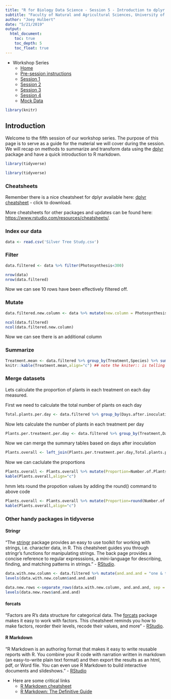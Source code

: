 ```yaml
---
title: "R for Biology Data Science - Session 5 - Introduction to dplyr part 2"
subtitle: "Faculty of Natural and Agricultural Sciences, University of Pretoria"
author: "Joey Hulbert"
date: "5/21/2019"
output:
  html_document:
    toc: true
    toc_depth: 5
    toc_float: true
---
```


<script>
    $(document).ready(function() {
      $items = $('div#TOC li');
      $items.each(function(idx) {
        num_ul = $(this).parentsUntil('#TOC').length;
        $(this).css({'text-indent': num_ul * 10, 'padding-left': 0});
      });
    });
</script>

* Workshop Series
    + [Home](http://jmhulbert.github.io/r/bio/)
    + [Pre-session instructions](http://jmhulbert.github.io/r/bio/pre)
    + [Session 1](http://jmhulbert.github.io/r/bio/s1)
    + [Session 2](http://jmhulbert.github.io/r/bio/s2)
    + [Session 3](http://jmhulbert.github.io/r/bio/s3)
    + [Session 4](http://jmhulbert.github.io/r/bio/s4)
    + [Mock Data](http://jmhulbert.github.io/r/bio/data)
    
```r
library(knitr)
```


## Introduction

Welcome to the fifth session of our workshop series. The purpose of this page is to serve as a guide for the material we will cover during the session. We will recap on methods to summarize and transform data using the [dplyr](https://dplyr.tidyverse.org/) package and have a quick introduction to R markdown. 

```r
library(tidyverse)
```

```r
library(tidyverse)
```


### Cheatsheets

Remember there is a nice cheatsheet for dplyr available here: [dplyr cheatsheet](https://github.com/rstudio/cheatsheets/raw/master/data-transformation.pdf) - click to download.

More cheatsheets for other packages and updates can be found here: [https://www.rstudio.com/resources/cheatsheets/](https://www.rstudio.com/resources/cheatsheets/).

### Index our data
```r
data <- read.csv('Silver Tree Study.csv')
```


### Filter

```r
data.filtered <- data %>% filter(Photosynthesis<300)
```


```r
nrow(data)
nrow(data.filtered)
```

Now we can see 10 rows have been effectively filtered off.

### Mutate

```r
data.filtered.new.column <- data %>% mutate(new.column = Photosynthesis/Conductance)
```


```r
ncol(data.filtered)
ncol(data.filtered.new.column)
```

Now we can see there is an additional column

### Summarize

```r
Treatment.mean <- data.filtered %>% group_by(Treatment,Species) %>% summarize(n=n(), mean=mean(Photosynthesis),sd=sd(Photosynthesis),se = sd / sqrt(n),lowse = (mean-se),highse = (mean+se))
knitr::kable(Treatment.mean,align="c") ## note the kniter:: is telling r to look for the kable command in the knitter package. If you index(load) the knittr package at the beginning of your session, you can just write kable()
```


### Merge datasets

Lets calculate the proportion of plants in each treatment on each day measured. 

First we need to calculate the total number of plants on each day

```r
Total.plants.per.day <- data.filtered %>% group_by(Days.after.inoculation) %>% summarize(Total=n_distinct(Unique.Sample.Number))
```

Now lets calculate the number of plants in each treatment per day

```r
Plants.per.treatment.per.day <- data.filtered %>% group_by(Treatment,Days.after.inoculation) %>% summarize(Number.of.Plants=n_distinct(Unique.Sample.Number))
```

Now we can merge the summary tables based on days after inoculation

```r
Plants.overall <- left_join(Plants.per.treatment.per.day,Total.plants.per.day,by="Days.after.inoculation") #join matching values from total.plants.per.day to plants.per.treatment.per.day)
```

Now we can caclulate the proportions

```r
Plants.overall <- Plants.overall %>% mutate(Proportion=Number.of.Plants/Total)
kable(Plants.overall,align="c")
```

hmm lets round the propotion values by adding the round() command to above code

```r
Plants.overall <- Plants.overall %>% mutate(Proportion=round(Number.of.Plants/Total,2))
kable(Plants.overall,align="c")
```

### Other handy packages in tidyverse

#### Stringr


"The [stringr](https://stringr.tidyverse.org/) package provides an easy to use toolkit for working with strings, i.e. character data, in R. This cheatsheet guides you through stringr’s functions for manipulating strings. The back page provides a concise reference to regular expresssions, a mini-language for describing, finding, and matching patterns in strings." - [RStudio](https://www.rstudio.com/resources/cheatsheets/). 

```r
data.with.new.column <- data.filtered %>% mutate(and.and.and = "one & two & three") #and.and.and is the name of the new column, which is just a 'string' of text copied in every row.
levels(data.with.new.column$and.and.and)

data.new.rows <-separate_rows(data.with.new.column, and.and.and, sep = "&")
levels(data.new.rows$and.and.and)
```



#### forcats


"Factors are R’s data structure for categorical data. The [forcats](https://forcats.tidyverse.org/) package makes it easy to work with factors. This cheatsheet reminds you how to make factors, reorder their levels, recode their values, and more" - [RStudio](https://www.rstudio.com/resources/cheatsheets/).



#### R Markdown

"R Markdown is an authoring format that makes it easy to write reusable reports with R. You combine your R code with narration written in markdown (an easy-to-write plain text format) and then export the results as an html, pdf, or Word file. You can even use R Markdown to build interactive documents and slideshows. " - [RStudio](https://www.rstudio.com/resources/cheatsheets/)

* Here are some critical links
    + [R Markdown cheatsheet](https://content.cdntwrk.com/files/aT05NjI5MDcmdj0xJmlzc3VlTmFtZT1ybWFya2Rvd24tMi0wLWNoZWF0LXNoZWV0JmNtZD1kJnNpZz0xYTkwYWM1ZjUzMjVhZjRkYTFmOWFmYmM1ZTcwZjZiMw%253D%253D)
    + [R Markdown: The Definitive Guide](https://bookdown.org/yihui/rmarkdown/)
    
    
